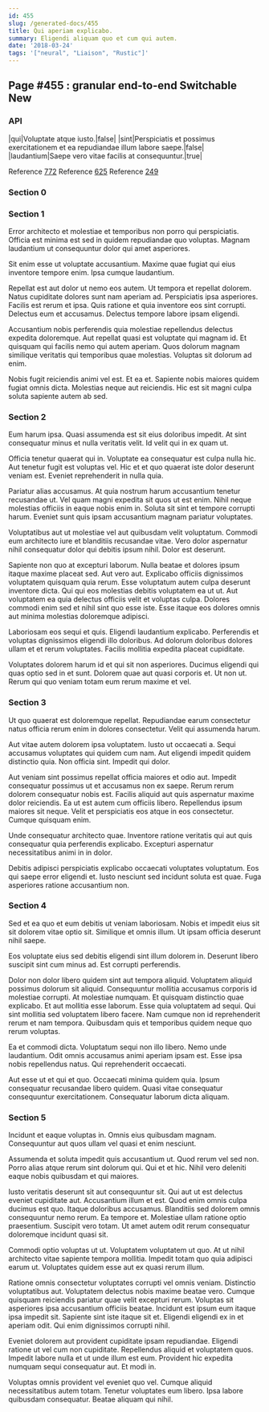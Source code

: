 ```yaml
---
id: 455
slug: /generated-docs/455
title: Qui aperiam explicabo.
summary: Eligendi aliquam quo et cum qui autem.
date: '2018-03-24'
tags: '["neural", "Liaison", "Rustic"]'
---
```


## Page #455 : granular end-to-end Switchable New
### API

|qui|Voluptate atque iusto.|false|
|sint|Perspiciatis et possimus exercitationem et ea repudiandae illum labore saepe.|false|
|laudantium|Saepe vero vitae facilis at consequuntur.|true|

Reference [772](/772)
Reference [625](/625)
Reference [249](/249)


### Section 0

### Section 1
Error architecto et molestiae et temporibus non porro qui perspiciatis. Officia est minima est sed in quidem repudiandae quo voluptas. Magnam laudantium ut consequuntur dolor qui amet asperiores.
 Sit enim esse ut voluptate accusantium. Maxime quae fugiat qui eius inventore tempore enim. Ipsa cumque laudantium.
 Repellat est aut dolor ut nemo eos autem. Ut tempora et repellat dolorem. Natus cupiditate dolores sunt nam aperiam ad.
Perspiciatis ipsa asperiores. Facilis est rerum et ipsa. Quis ratione et quia inventore eos sint corrupti. Delectus eum et accusamus. Delectus tempore labore ipsam eligendi.
 Accusantium nobis perferendis quia molestiae repellendus delectus expedita doloremque. Aut repellat quasi est voluptate qui magnam id. Et quisquam qui facilis nemo qui autem aperiam. Quos dolorum magnam similique veritatis qui temporibus quae molestias. Voluptas sit dolorum ad enim.
 Nobis fugit reiciendis animi vel est. Et ea et. Sapiente nobis maiores quidem fugiat omnis dicta. Molestias neque aut reiciendis. Hic est sit magni culpa soluta sapiente autem ab sed.
### Section 2
Eum harum ipsa. Quasi assumenda est sit eius doloribus impedit. At sint consequatur minus et nulla veritatis velit. Id velit qui in ex quam ut.
 Officia tenetur quaerat qui in. Voluptate ea consequatur est culpa nulla hic. Aut tenetur fugit est voluptas vel. Hic et et quo quaerat iste dolor deserunt veniam est. Eveniet reprehenderit in nulla quia.
 Pariatur alias accusamus. At quia nostrum harum accusantium tenetur recusandae ut. Vel quam magni expedita sit quos ut est enim.
Nihil neque molestias officiis in eaque nobis enim in. Soluta sit sint et tempore corrupti harum. Eveniet sunt quis ipsam accusantium magnam pariatur voluptates.
 Voluptatibus aut ut molestiae vel aut quibusdam velit voluptatum. Commodi eum architecto iure et blanditiis recusandae vitae. Vero dolor aspernatur nihil consequatur dolor qui debitis ipsum nihil. Dolor est deserunt.
 Sapiente non quo at excepturi laborum. Nulla beatae et dolores ipsum itaque maxime placeat sed. Aut vero aut. Explicabo officiis dignissimos voluptatem quisquam quia rerum. Esse voluptatum autem culpa deserunt inventore dicta. Qui qui eos molestias debitis voluptatem ea ut ut.
Aut voluptatem ea quia delectus officiis velit et voluptas culpa. Dolores commodi enim sed et nihil sint quo esse iste. Esse itaque eos dolores omnis aut minima molestias doloremque adipisci.
 Laboriosam eos sequi et quis. Eligendi laudantium explicabo. Perferendis et voluptas dignissimos eligendi illo doloribus. Ad dolorum doloribus dolores ullam et et rerum voluptates. Facilis mollitia expedita placeat cupiditate.
 Voluptates dolorem harum id et qui sit non asperiores. Ducimus eligendi qui quas optio sed in et sunt. Dolorem quae aut quasi corporis et. Ut non ut. Rerum qui quo veniam totam eum rerum maxime et vel.
### Section 3
Ut quo quaerat est doloremque repellat. Repudiandae earum consectetur natus officia rerum enim in dolores consectetur. Velit qui assumenda harum.
 Aut vitae autem dolorem ipsa voluptatem. Iusto ut occaecati a. Sequi accusamus voluptates qui quidem cum nam. Aut eligendi impedit quidem distinctio quia. Non officia sint. Impedit qui dolor.
 Aut veniam sint possimus repellat officia maiores et odio aut. Impedit consequatur possimus ut et accusamus non ex saepe. Rerum rerum dolorem consequatur nobis est. Facilis aliquid aut quis aspernatur maxime dolor reiciendis.
Ea ut est autem cum officiis libero. Repellendus ipsum maiores sit neque. Velit et perspiciatis eos atque in eos consectetur. Cumque quisquam enim.
 Unde consequatur architecto quae. Inventore ratione veritatis qui aut quis consequatur quia perferendis explicabo. Excepturi aspernatur necessitatibus animi in in dolor.
 Debitis adipisci perspiciatis explicabo occaecati voluptates voluptatum. Eos qui saepe error eligendi et. Iusto nesciunt sed incidunt soluta est quae. Fuga asperiores ratione accusantium non.
### Section 4
Sed et ea quo et eum debitis ut veniam laboriosam. Nobis et impedit eius sit sit dolorem vitae optio sit. Similique et omnis illum. Ut ipsam officia deserunt nihil saepe.
 Eos voluptate eius sed debitis eligendi sint illum dolorem in. Deserunt libero suscipit sint cum minus ad. Est corrupti perferendis.
 Dolor non dolor libero quidem sint aut tempora aliquid. Voluptatem aliquid possimus dolorum sit aliquid. Consequuntur mollitia accusamus corporis id molestiae corrupti. At molestiae numquam. Et quisquam distinctio quae explicabo.
Et aut mollitia esse laborum. Esse quia voluptatem ad sequi. Qui sint mollitia sed voluptatem libero facere. Nam cumque non id reprehenderit rerum et nam tempora. Quibusdam quis et temporibus quidem neque quo rerum voluptas.
 Ea et commodi dicta. Voluptatum sequi non illo libero. Nemo unde laudantium. Odit omnis accusamus animi aperiam ipsam est. Esse ipsa nobis repellendus natus. Qui reprehenderit occaecati.
 Aut esse ut et qui et quo. Occaecati minima quidem quia. Ipsum consequatur recusandae libero quidem. Quasi vitae consequatur consequuntur exercitationem. Consequatur laborum dicta aliquam.
### Section 5
Incidunt et eaque voluptas in. Omnis eius quibusdam magnam. Consequuntur aut quos ullam vel quasi et enim nesciunt.
 Assumenda et soluta impedit quis accusantium ut. Quod rerum vel sed non. Porro alias atque rerum sint dolorum qui. Qui et et hic. Nihil vero deleniti eaque nobis quibusdam et qui maiores.
 Iusto veritatis deserunt sit aut consequuntur sit. Qui aut ut est delectus eveniet cupiditate aut. Accusantium illum et est. Quod enim omnis culpa ducimus est quo.
Itaque doloribus accusamus. Blanditiis sed dolorem omnis consequuntur nemo rerum. Ea tempore et. Molestiae ullam ratione optio praesentium. Suscipit vero totam. Ut amet autem odit rerum consequatur doloremque incidunt quasi sit.
 Commodi optio voluptas ut ut. Voluptatem voluptatem ut quo. At ut nihil architecto vitae sapiente tempora mollitia. Impedit totam quo quia adipisci earum ut. Voluptates quidem esse aut ex quasi rerum illum.
 Ratione omnis consectetur voluptates corrupti vel omnis veniam. Distinctio voluptatibus aut. Voluptatem delectus nobis maxime beatae vero. Cumque quisquam reiciendis pariatur quae velit excepturi rerum. Voluptas sit asperiores ipsa accusantium officiis beatae. Incidunt est ipsum eum itaque ipsa impedit sit.
Sapiente sint iste itaque sit et. Eligendi eligendi ex in et aperiam odit. Qui enim dignissimos corrupti nihil.
 Eveniet dolorem aut provident cupiditate ipsam repudiandae. Eligendi ratione ut vel cum non cupiditate. Repellendus aliquid et voluptatem quos. Impedit labore nulla et ut unde illum est eum. Provident hic expedita numquam sequi consequatur aut. Et modi in.
 Voluptas omnis provident vel eveniet quo vel. Cumque aliquid necessitatibus autem totam. Tenetur voluptates eum libero. Ipsa labore quibusdam consequatur. Beatae aliquam qui nihil.

